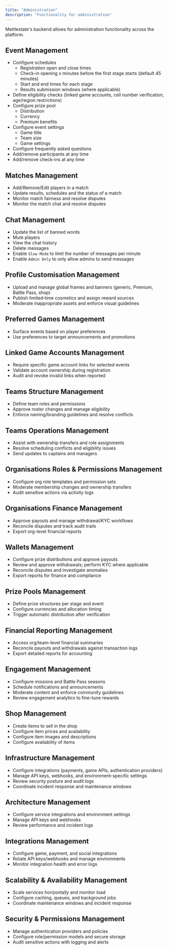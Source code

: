 ```yaml
---
title: "Administration"
description: "Functionality for administration"
---
```


Mettlestate's backend allows for administration functionality across the platform.

## Event Management

- Configure schedules
  - Registration open and close times
  - Check-in opening x minutes before the first stage starts (default 45 minutes)
  - Start and end times for each stage
  - Results submission windows (where applicable)
- Define eligibility checks (linked game accounts, cell number verification, age/region restrictions)
- Configure prize pool
  - Distribution
  - Currency
  - Premium benefits
- Configure event settings
  - Game title
  - Team size
  - Game settings
- Configure frequently asked questions
- Add/remove participants at any time
- Add/remove check-ins at any time

## Matches Management

- Add/Remove/Edit players in a match
- Update results, schedules and the status of a match
- Monitor match fairness and resolve disputes
- Monitor the match chat and resolve disputes

## Chat Management

- Update the list of banned words
- Mute players
- View the chat history
- Delete messages
- Enable `Slow Mode` to limit the number of messages per minute
- Enable `Admin Only` to only allow admins to send messages

## Profile Customisation Management

- Upload and manage global frames and banners (generic, Premium, Battle Pass, shop)
- Publish limited‑time cosmetics and assign reward sources
- Moderate inappropriate assets and enforce visual guidelines

## Preferred Games Management

- Surface events based on player preferences
- Use preferences to target announcements and promotions

## Linked Game Accounts Management

- Require specific game account links for selected events
- Validate account ownership during registration
- Audit and revoke invalid links when reported

## Teams Structure Management

- Define team roles and permissions
- Approve roster changes and manage eligibility
- Enforce naming/branding guidelines and resolve conflicts

## Teams Operations Management

- Assist with ownership transfers and role assignments
- Resolve scheduling conflicts and eligibility issues
- Send updates to captains and managers

## Organisations Roles & Permissions Management

- Configure org role templates and permission sets
- Moderate membership changes and ownership transfers
- Audit sensitive actions via activity logs

## Organisations Finance Management

- Approve payouts and manage withdrawal/KYC workflows
- Reconcile disputes and track audit trails
- Export org-level financial reports

## Wallets Management

- Configure prize distributions and approve payouts
- Review and approve withdrawals; perform KYC where applicable
- Reconcile disputes and investigate anomalies
- Export reports for finance and compliance

## Prize Pools Management

- Define prize structures per stage and event
- Configure currencies and allocation timing
- Trigger automatic distribution after verification

## Financial Reporting Management

- Access org/team-level financial summaries
- Reconcile payouts and withdrawals against transaction logs
- Export detailed reports for accounting

## Engagement Management

- Configure missions and Battle Pass seasons
- Schedule notifications and announcements
- Moderate content and enforce community guidelines
- Review engagement analytics to fine-tune rewards

## Shop Management

- Create items to sell in the shop
- Configure item prices and availability
- Configure item images and descriptions
- Configure availability of items

## Infrastructure Management

- Configure integrations (payments, game APIs, authentication providers)
- Manage API keys, webhooks, and environment-specific settings
- Review security posture and audit logs
- Coordinate incident response and maintenance windows

## Architecture Management

- Configure service integrations and environment settings
- Manage API keys and webhooks
- Review performance and incident logs

## Integrations Management

- Configure game, payment, and social integrations
- Rotate API keys/webhooks and manage environments
- Monitor integration health and error logs

## Scalability & Availability Management

- Scale services horizontally and monitor load
- Configure caching, queues, and background jobs
- Coordinate maintenance windows and incident response

## Security & Permissions Management

- Manage authentication providers and policies
- Configure role/permission models and secure storage
- Audit sensitive actions with logging and alerts